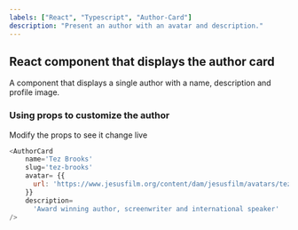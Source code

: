 ```yaml
---
labels: ["React", "Typescript", "Author-Card"]
description: "Present an author with an avatar and description."
---
```



## React component that displays the author card

A component that displays a single author with a name, description and profile image. 

### Using props to customize the author

Modify the props to see it change live
```js live
<AuthorCard
    name='Tez Brooks'
    slug='tez-brooks'
    avatar= {{
      url: 'https://www.jesusfilm.org/content/dam/jesusfilm/avatars/tezg.jpg'
    }}
    description=
      'Award winning author, screenwriter and international speaker'
/>
```
